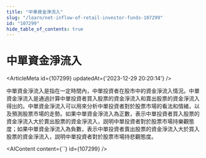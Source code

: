 ```yaml
---
title: "中單資金淨流入"
slug: "/learn/net-inflow-of-retail-investor-funds-107299"
id: "107299"
hide_table_of_contents: true
---
```



# 中單資金淨流入

<ArticleMeta id={107299} updatedAt={'2023-12-29 20:20:14'} />
<div className='border-solid border-b border-t-0 my-4 border-[var(--ifm-color-gray-300)]' />

中單資金淨流入是指在一定時間內，中單投資者在股市中的資金淨流入情況。中單資金淨流入是通過計算中單投資者買入股票的資金淨流入和賣出股票的資金淨流入得出的。中單資金淨流入可以用來分析中單投資者對於股票市場的看法和情緒，以及預測股票市場的走勢。如果中單資金淨流入為正數，表示中單投資者買入股票的資金淨流入大於賣出股票的資金淨流入，説明中單投資者對於股票市場持樂觀態度；如果中單資金淨流入為負數，表示中單投資者賣出股票的資金淨流入大於買入股票的資金淨流入，説明中單投資者對於股票市場持悲觀態度。

<AIContent content={``} id={107299} />
